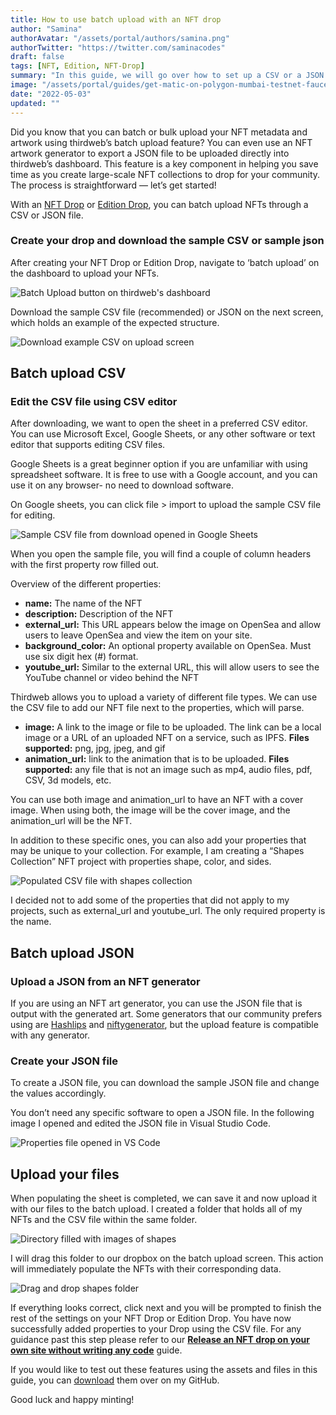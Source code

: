 ```yaml
---
title: How to use batch upload with an NFT drop
author: "Samina"
authorAvatar: "/assets/portal/authors/samina.png"
authorTwitter: "https://twitter.com/saminacodes"
draft: false
tags: [NFT, Edition, NFT-Drop]
summary: "In this guide, we will go over how to set up a CSV or a JSON file to upload your NFTs in the batch upload feature."
image: "/assets/portal/guides/get-matic-on-polygon-mumbai-testnet-faucet/thumbnail.png"
date: "2022-05-03"
updated: ""
---
```


Did you know that you can batch or bulk upload your NFT metadata and artwork using thirdweb’s batch upload feature? You can even use an NFT artwork generator to export a JSON file to be uploaded directly into thirdweb’s dashboard. This feature is a key component in helping you save time as you create large-scale NFT collections to drop for your community. The process is straightforward — let’s get started!

With an [NFT Drop](https://portal.thirdweb.com/contracts/nft-drop) or [Edition Drop](https://portal.thirdweb.com/contracts/edition-drop), you can batch upload NFTs through a CSV or JSON file. 


### Create your drop and download the sample CSV or sample json

After creating your NFT Drop or Edition Drop, navigate to ‘batch upload’ on the dashboard to upload your NFTs.

![Batch Upload button on thirdweb's dashboard](/assets/portal/guides/how-to-batch-upload/batch-upload-button.png)

Download the sample CSV file (recommended) or JSON on the next screen, which holds an example of the expected structure.

![Download example CSV on upload screen](/assets/portal/guides/how-to-batch-upload/download-csv.png)

## Batch upload CSV

### Edit the CSV file using CSV editor

After downloading, we want to open the sheet in a preferred CSV editor. You can use Microsoft Excel, Google Sheets, or any other software or text editor that supports editing CSV files.

<MdxAlert status="info"> 
Google Sheets is a great beginner option if you are unfamiliar with using spreadsheet software. It is free to use with a Google account, and you can use it on any browser- no need to download software.

</MdxAlert>

On Google sheets, you can click file > import to upload the sample CSV file for editing.

![Sample CSV file from download opened in Google Sheets](/assets/portal/guides/how-to-batch-upload/sample-csv.png)

When you open the sample file, you will find a couple of column headers with the first property row filled out.

Overview of the different properties:

- **name:** The name of the NFT
- **description:** Description of the NFT
- **external_url:** This URL appears below the image on OpenSea and allow users to leave OpenSea and view the item on your site.
- **background_color:** An optional property available on OpenSea. Must use six digit hex (#) format.
- **youtube_url:** Similar to the external URL, this will allow users to see the YouTube channel or video behind the NFT

Thirdweb allows you to upload a variety of different file types. We can use the CSV file to add our NFT file next to the properties, which will parse.

- **image:** A link to the image or file to be uploaded. The link can be a local image or a URL of an uploaded NFT on a service, such as IPFS. **Files supported:** png, jpg, jpeg, and gif
- **animation_url:** link to the animation that is to be uploaded. **Files supported:** any file that is not an image such as mp4, audio files, pdf, CSV, 3d models, etc.

<MdxAlert status="info">
You can use both image and animation_url to have an NFT with a cover image. When using both, the image will be the cover image, and the animation_url will be the NFT.

</MdxAlert>

In addition to these specific ones, you can also add your properties that may be unique to your collection. For example, I am creating a “Shapes Collection” NFT project with properties shape, color, and sides.

![Populated CSV file with shapes collection](/assets/portal/guides/how-to-batch-upload/shapes-properties.png)

I decided not to add some of the properties that did not apply to my projects, such as external_url and youtube_url. The only required property is the name.

## Batch upload JSON

### Upload a JSON from an NFT generator

If you are using an NFT art generator, you can use the JSON file that is output with the generated art. Some generators that our community prefers using are [Hashlips](https://hashlips.online/HashLips) and [niftygenerator](https://www.niftygenerator.xyz/), but the upload feature is compatible with any generator.

### Create your JSON file

To create a JSON file, you can download the sample JSON file and change the values accordingly.

You don’t need any specific software to open a JSON file. In the following image I opened and edited the JSON file in Visual Studio Code.

![Properties file opened in VS Code](/assets/portal/guides/how-to-batch-upload/shapes-vscode.png)

## Upload your files

When populating the sheet is completed, we can save it and now upload it with our files to the batch upload. I created a folder that holds all of my NFTs and the CSV file within the same folder.

![Directory filled with images of shapes](/assets/portal/guides/how-to-batch-upload/shapes-directory.png)

I will drag this folder to our dropbox on the batch upload screen. This action will immediately populate the NFTs with their corresponding data.

![Drag and drop shapes folder](/assets/portal/guides/how-to-batch-upload/drag-and-drop.gif)

If everything looks correct, click next and you will be prompted to finish the rest of the settings on your NFT Drop or Edition Drop. You have now successfully added properties to your Drop using the CSV file. For any guidance past this step please refer to our **[Release an NFT drop on your own site without writing any code](https://portal.thirdweb.com/guides/release-an-nft-drop-with-no-code)** guide.

If you would like to test out these features using the assets and files in this guide, you can [download](https://github.com/saminacodes/tw-assets/tree/main/Shapes) them over on my GitHub.

Good luck and happy minting!